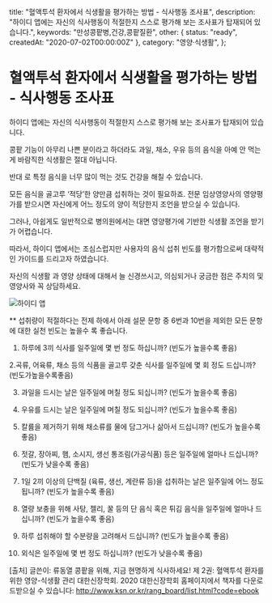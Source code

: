 
  title: "혈액투석 환자에서 식생활을 평가하는 방법 - 식사행동 조사표",
  description: "하이디 앱에는 자신의 식사행동이 적절한지 스스로 평가해 보는 조사표가 탑재되어 있습니다.",
  keywords: "만성콩팥병,건강,콩팥질환",
  other: { status: "ready", createdAt: "2020-07-02T00:00:00Z" },
  category: "영양·식생활",
};

# 혈액투석 환자에서 식생활을 평가하는 방법 - 식사행동 조사표

하이디 앱에는 자신의 식사행동이 적절한지 스스로 평가해 보는 조사표가 탑재되어 있습니다.

콩팥 기능이 아무리 나쁜 분이라고 하더라도 과일, 채소, 우유 등의 음식을 아예 안 먹는 게 바람직한 식생활은 절대 아닙니다.

반대 로 특정 음식을 너무 많이 먹는 것도 건강을 해칠 수 있습니다.

모든 음식을 골고루 ‘적당’한 양만큼 섭취하는 것이 필요하죠. 전문 임상영양사의 영양평가를 받으시면 자신에게 어느 정도의 양이 적당한지 조언을 받으실 수 있습니다.

그러나, 아쉽게도 일반적으로 병의원에서는 대면 영양평가에 기반한 식생활 조언을 받기가 어렵습니다.

따라서, 하이디 앱에서는 조심스럽지만 사용자의 음식 섭취 빈도를 평가함으로써 대략적인 가이드를 드리고자 하였습니다.

자신의 식생활 과 영양 상태에 대해서 늘 신경쓰시고, 의심되거나 궁금한 점은 주치의 및 영양사와 꼭 상담하세요.

<Image src={image} alt="하이디 앱" />

\*\* 섭취량이 적절하다는 전제 하에서 아래 설문 문항 중 6번과 10번을 제외한 모든 문항에 대한 실천 빈도는 높을수 록 좋습니다.

1. 하루에 3끼 식사를 일주일에 몇 번 정도 하십니까? (빈도가 높을수록 좋음)

2.곡류, 어육류, 채소 등의 식품을 골고루 갖춘 식사를 일주일에 몇 회 정도 드십니까? (빈도가높을수록좋음)

3. 과일을 드시는 날은 일주일에 며칠 정도 되십니까? (빈도가 높을수록 좋음)

4. 우유를 드시는 날은 일주일에 며칠 정도 되십니까? (빈도가 높을수록 좋음)

5. 칼륨을 제거하기 위해 채소류를 물에 담그거나 삶아서 드십니까? (빈도가 높을수록 좋음)

6. 젓갈, 장아찌, 햄, 소시지, 생선 통조림(가공식품) 등은 일주일에 얼마나 드십니까? (빈도가 낮을수록 좋음)

7. 1일 2끼 이상의 단백질 (육류, 생선, 계란류 등)을 섭취하는 날은 일주일에 어느 정도 됩니까? (빈도가 높을수록 좋음)

8. 열량 보충을 위해 사탕, 젤리, 꿀 등의 단 음식 혹은 튀김 음식을 일주일에 얼마나 드십니까? (빈도가 높을수록 좋음)

9. 하루 섭취해야 할 수분량을 고려해서 드십니까? (빈도가 높을수록 좋음)

10. 외식은 일주일에 몇 번 정도 하십니까? (빈도가 낮을수록 좋음)

[출처] 글쓴이: 류동열
콩팥을 위해, 지금 현명하게 식사하세요!
제 2권: 혈액투석 환자를 위한 영양-식생활 관리
대한신장학회. 2020
대한신장학회 홈페이지에서 책자를 다운로드받으실 수 있습니다: http://www.ksn.or.kr/rang_board/list.html?code=ebook
